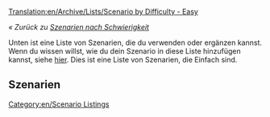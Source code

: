 [[Translation:en/Archive/Lists/Scenario by Difficulty - Easy]]

''« Zurück zu [[de/Archive/Lists/Szenarien nach Schwierigkeit|Szenarien nach Schwierigkeit]]''

[[Category:en/Scenario Listings]]

Unten ist eine Liste von Szenarien, die du verwenden oder ergänzen kannst. Wenn du wissen willst, wie du dein Szenario in diese Liste hinzufügen kannst, siehe [[en/Archive/Lists/List of player-made scenarios|hier]]. Dies ist eine Liste von Szenarien, die Einfach sind.

==Szenarien==
